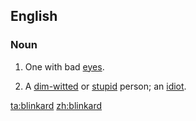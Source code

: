 ==English==

===Noun===
{{en-noun}}

# {{context|obsolete|lang=en}} One with bad [[eyes]].
# A [[dim-witted]] or [[stupid]] person; an [[idiot]].

[[ta:blinkard]]
[[zh:blinkard]]